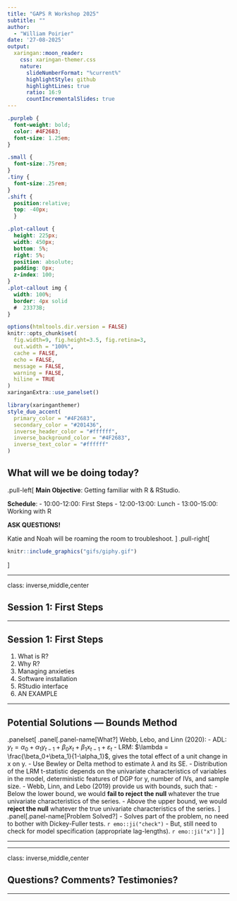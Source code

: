 ```yaml
---
title: "GAPS R Workshop 2025"
subtitle: ""  
author: 
  - "William Poirier"
date: '27-08-2025'
output:
  xaringan::moon_reader:
    css: xaringan-themer.css
    nature:
      slideNumberFormat: "%current%"
      highlightStyle: github
      highlightLines: true
      ratio: 16:9
      countIncrementalSlides: true
---
```


```css
.purpleb {
  font-weight: bold;
  color: #4F2683;
  font-size: 1.25em;
}

.small {
  font-size:.75rem;
}
.tiny {
  font-size:.25rem;
}
.shift { 
  position:relative; 
  top: -40px;
  }

.plot-callout {
  height: 225px;
  width: 450px;
  bottom: 5%;
  right: 5%;
  position: absolute;
  padding: 0px;
  z-index: 100;
}
.plot-callout img {
  width: 100%;
  border: 4px solid
  #  23373B;
}
```


```r
options(htmltools.dir.version = FALSE)
knitr::opts_chunk$set(
  fig.width=9, fig.height=3.5, fig.retina=3,
  out.width = "100%",
  cache = FALSE,
  echo = FALSE,
  message = FALSE, 
  warning = FALSE,
  hiline = TRUE
)
xaringanExtra::use_panelset()
```

```r
library(xaringanthemer)
style_duo_accent(
  primary_color = "#4F2683",
  secondary_color = "#201436",
  inverse_header_color = "#ffffff",
  inverse_background_color = "#4F2683",
  inverse_text_color = "#ffffff"
)
```

## What will we be doing today? 

.pull-left[
**Main Objective**: Getting familiar with R & RStudio.

**Schedule**:
- 10:00-12:00: First Steps
- 12:00-13:00: Lunch
- 13:00-15:00: Working with R

**ASK QUESTIONS!**

Katie and Noah will be roaming the room to troubleshoot.
]
.pull-right[
```r
knitr::include_graphics("gifs/giphy.gif")
```
]

---

class: inverse,middle,center

## Session 1: First Steps

---

## Session 1: First Steps

1. What is R?
2. Why R?
3. Managing anxieties
4. Software installation
5. RStudio interface
6. AN EXAMPLE



---

## Potential Solutions — Bounds Method

.panelset[
  .panel[.panel-name[What?]
  Webb, Lebo, and Linn (2020):
  - ADL: $y_t=\alpha_0+\alpha_1 y_{t-1}+\beta_0 x_t+\beta_1x_{t-1}+\varepsilon_t$
  - LRM: $\lambda = \frac{\beta_0+\beta_1}{1-\alpha_1}$, gives the total effect of a unit change in x on y.
  - Use Bewley or Delta method to estimate $\lambda$ and its SE.
  - Distribution of the LRM t-statistic depends on the univariate characteristics of variables in the model, deterministic features of DGP for y, number of IVs, and sample size.
  - Webb, Linn, and Lebo (2019) provide us with bounds, such that:
    - Below the lower bound, we would **fail to reject the null** whatever the true univariate characteristics of the series.
    - Above the upper bound, we would **reject the null** whatever the true univariate characteristics of the series.
    ] 
  .panel[.panel-name[Problem Solved?]
  - Solves part of the problem, no need to bother with Dickey-Fuller tests. `r emo::ji("check")`
  - But, still need to check for model specification (appropriate lag-lengths). `r emo::ji("x")`
  ]
 ]
 
---



---

class: inverse,middle,center

## Questions? Comments? Testimonies?

---

